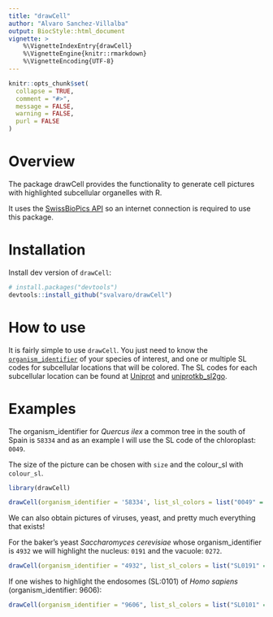 ```yaml
---
title: "drawCell"
author: "Alvaro Sanchez-Villalba"
output: BiocStyle::html_document
vignette: >
    %\VignetteIndexEntry{drawCell}
    %\VignetteEngine{knitr::rmarkdown}
    %\VignetteEncoding{UTF-8}
---
```

  
```r
knitr::opts_chunk$set(
  collapse = TRUE,
  comment = "#>",
  message = FALSE,
  warning = FALSE,
  purl = FALSE
)
```

# Overview

The package drawCell provides the functionality to generate cell pictures 
with highlighted subcellular organelles with R. 

It uses the [SwissBioPics API](https://www.swissbiopics.org/) so an internet
connection is required to use this package.

# Installation

Install dev version of `drawCell`:

```r
# install.packages("devtools")
devtools::install_github("svalvaro/drawCell")
```

# How to use

It is fairly simple to use `drawCell`. You just need to know the 
[`organism_identifier`](https://www.ncbi.nlm.nih.gov/taxonomy/) of
your species of interest, and one or multiple SL codes for subcellular
locations that will be colored. The SL codes for each subcellular
location can be found at [Uniprot](https://www.uniprot.org/docs/subcell)
and
[uniprotkb\_sl2go](http://current.geneontology.org/ontology/external2go/uniprotkb_sl2go).

# Examples

The organism_identifier for *Quercus ilex* a common tree in the south of Spain
is `58334` and as an example I will use the SL code of the chloroplast:
`0049`.

The size of the picture can be chosen with `size` and the colour_sl with `colour_sl`.

```r

library(drawCell)

drawCell(organism_identifier = '58334', list_sl_colors = list("0049" = "red"))
```

We can also obtain pictures of viruses, yeast, and pretty much everything that 
exists!

For the baker's yeast *Saccharomyces cerevisiae* whose organism_identifier is `4932` 
we will highlight the nucleus: `0191` and the vacuole: `0272`.

```r
drawCell(organism_identifier = "4932", list_sl_colors = list("SL0191" = "brown", "SL0272" = "pink"))
```

If one wishes to highlight the endosomes (SL:0101) of  *Homo sapiens* 
(organism_identifier: 9606):

```r
drawCell(organism_identifier = "9606", list_sl_colors = list("SL0101" = "blue"))
```
